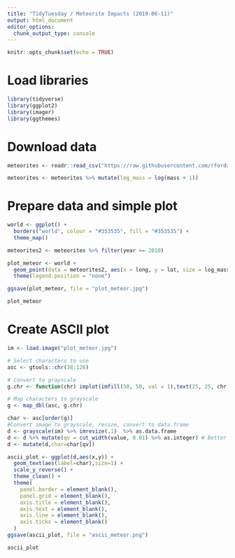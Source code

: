 ```yaml
---
title: "TidyTuesday / Meteorite Impacts (2019-06-11)"
output: html_document
editor_options: 
  chunk_output_type: console
---
```


```r
knitr::opts_chunk$set(echo = TRUE)
```

# Load libraries

```r
library(tidyverse)
library(ggplot2)
library(imager)
library(ggthemes)
```

# Download data

```r
meteorites <- readr::read_csv("https://raw.githubusercontent.com/rfordatascience/tidytuesday/master/data/2019/2019-06-11/meteorites.csv")
```

```r
meteorites <- meteorites %>% mutate(log_mass = log(mass + 1))
```

# Prepare data and simple plot

```r
world <- ggplot() +
  borders("world", colour = "#353535", fill = "#353535") +
  theme_map()

meteorites2 <- meteorites %>% filter(year >= 2010)

plot_meteor <- world + 
  geom_point(data = meteorites2, aes(x = long, y = lat, size = log_mass), color = "#ffa500", alpha = 0.7) +
  theme(legend.position = "none")

ggsave(plot_meteor, file = "plot_meteor.jpg")

plot_meteor
```

# Create ASCII plot

```r
im <- load.image("plot_meteor.jpg") 

# Select characters to use
asc <- gtools::chr(38:126)

# Convert to grayscale
g.chr <- function(chr) implot(imfill(50, 50, val = 1),text(25, 25, chr, cex = 5)) %>% grayscale %>% mean

# Map characters to grayscale
g <- map_dbl(asc, g.chr)

char <- asc[order(g)]
#Convert image to grayscale, resize, convert to data.frame
d <- grayscale(im) %>% imresize(.1)  %>% as.data.frame
d <- d %>% mutate(qv = cut_width(value, 0.01) %>% as.integer) # Better is cut_number, but for real pictures only
d <- mutate(d,char=char[qv])

ascii_plot <- ggplot(d,aes(x,y)) + 
  geom_text(aes(label=char),size=1) + 
  scale_y_reverse() +
  theme_clean() +
  theme(
    panel.border = element_blank(),
    panel.grid = element_blank(),
    axis.title = element_blank(),
    axis.text = element_blank(),
    axis.line = element_blank(),
    axis.ticks = element_blank()
  )
ggsave(ascii_plot, file = "ascii_meteor.png")

ascii_plot
```
